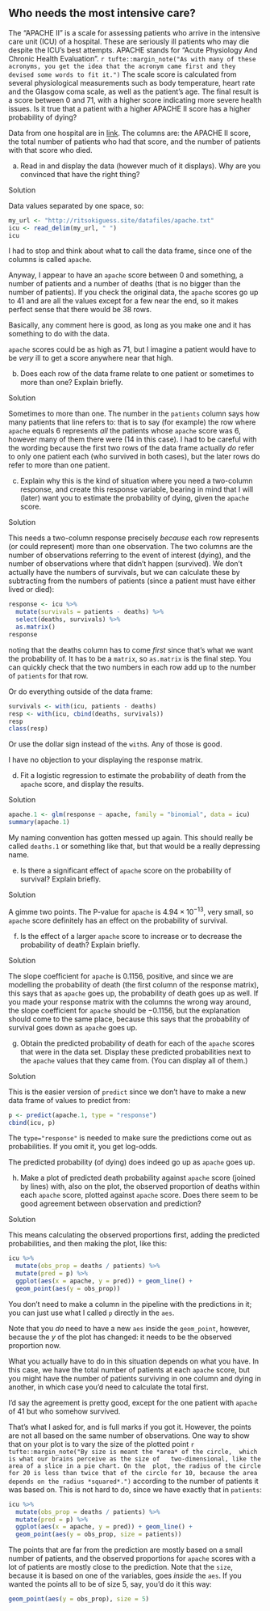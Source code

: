 ##  Who needs the most intensive care?


 The "APACHE II" is a scale for assessing patients who
arrive in the intensive care unit (ICU) of a hospital. These are seriously
ill patients who may die despite the ICU's best attempts. APACHE
stands for "Acute Physiology And Chronic Health Evaluation".
`r tufte::margin_note("As with many of these acronyms, you get the idea that the acronym came first and they devised some words to fit it.")`
The scale score is calculated from several physiological measurements
such as body temperature, heart rate and the Glasgow coma scale, as
well as the patient's age. The final result is a score between 0 and
71, with a higher score indicating more severe health issues. Is it
true that a patient with a higher APACHE II score has a higher
probability of dying?

Data from one hospital are in
[link](http://ritsokiguess.site/datafiles/apache.txt). The columns
are: the APACHE II score, the total number of patients who had that
score, and the number of patients with that score who died.



(a) Read in and display the data (however much of it
displays). Why are you convinced that have the right thing?

Solution


Data values separated by one space, so:
```r
my_url <- "http://ritsokiguess.site/datafiles/apache.txt"
icu <- read_delim(my_url, " ")
icu
```

     

I had to stop and think about what to call the data frame, since one
of the columns is called `apache`.

Anyway, I appear to have an `apache` score between 0 and something, a
number of patients and a number of deaths (that is no bigger than the
number of patients). If you check the original data, the `apache`
scores go up to 41 and are all the values except for a few near the
end, so it makes perfect sense that there would be 38 rows.

Basically, any comment here is good, as long as you make one and it
has something to do with the data.

`apache` scores could be as high as 71, but I imagine a patient would
have to be *very* ill to get a score anywhere near that high.


(b) Does each row of the data frame relate to one patient or
sometimes to more than one? Explain briefly.

Solution


Sometimes to more than one. The number in the `patients`
column says how many patients that line refers to: that is to say
(for example) the row where `apache` equals 6 represents
*all* the patients whose `apache` score was 6, however many
of them there were (14 in this case).
I had to be careful with the wording because the first two rows of
the data frame actually *do* refer to only one patient each
(who survived in both cases), but the later rows do refer to more
than one patient.


(c) Explain why this is the kind of situation where you need a
two-column response, and create this response variable, bearing in
mind that I will (later) want you to estimate the probability of
dying, given the `apache` score.

Solution


This needs a two-column response precisely *because* each row
represents (or could represent) more than one observation.
The two columns are the number of observations referring to the
event of interest (dying), and the number of observations where
that didn't happen (survived). We don't actually have the numbers
of survivals, but we can calculate these by subtracting from the
numbers of patients (since a patient must have either lived or
died): 
```r
response <- icu %>%
  mutate(survivals = patients - deaths) %>%
  select(deaths, survivals) %>%
  as.matrix()
response
```

     

noting that the deaths column has to come *first* since that's
what we want the probability of. It has to be a `matrix`, so
`as.matrix` is the final step. You can quickly check that the
two numbers in each row add up to the number of `patients` for
that row.

Or do everything outside of the data
frame: 

```r
survivals <- with(icu, patients - deaths)
resp <- with(icu, cbind(deaths, survivals))
resp
class(resp)
```

 

Or use the dollar sign instead of the `with`s. Any of those is
good. 

I have no objection to your displaying the response matrix.


(d) Fit a logistic regression to estimate the probability of
death from the `apache` score, and display the results.

Solution


```r
apache.1 <- glm(response ~ apache, family = "binomial", data = icu)
summary(apache.1)
```



My naming convention has gotten messed up again. This should really be
called `deaths.1` or something like that, but that would be a
really depressing name.


(e) Is there a significant effect of `apache` score on the
probability of survival? Explain briefly.

Solution


A gimme two points. The P-value for `apache` is $4.94
\times 10^{-13}$, very small, so `apache` score definitely
has an effect on the probability of survival.


(f) Is the effect of a larger `apache` score to increase or to
decrease the probability of death? Explain briefly.

Solution


The slope coefficient for `apache` is 0.1156, positive, and
since we are modelling the probability of death (the first column
of the response matrix), this says that as `apache` goes
up, the probability of death goes up as well.
If you made your response matrix with the columns the wrong way
around, the slope coefficient for `apache` should be
$-0.1156$, but the explanation should come to the same place,
because this says that the probability of survival goes down as
`apache` goes up.


(g) Obtain the predicted probability of death for each of the
`apache` scores that were in the data set. Display these predicted
probabilities next to the `apache` values that they came
from. (You can display all of them.)

Solution


This is the easier version of `predict` since we don't have
to make a new data frame of values to predict from:
```r
p <- predict(apache.1, type = "response")
cbind(icu, p)
```

     

The `type="response"` is needed to make sure the predictions
come out as probabilities. If you omit it, you get log-odds.

The predicted probability (of dying) does indeed go up as
`apache` goes up.


(h) Make a plot of predicted death probability against
`apache` score (joined by lines) with, also on the plot, the
observed proportion of deaths within each `apache` score,
plotted against `apache` score. Does there seem to be good
agreement between observation and prediction?

Solution


This means calculating the observed proportions first, adding the
predicted probabilities, and then making the plot, like this:
```r
icu %>%
  mutate(obs_prop = deaths / patients) %>%
  mutate(pred = p) %>%
  ggplot(aes(x = apache, y = pred)) + geom_line() +
  geom_point(aes(y = obs_prop))
```

     

You don't need to make a column in the pipeline with the predictions
in it; you can just use what I called `p` directly in the
`aes`. 

Note that you *do* need to have a new `aes` inside the
`geom_point`, however, because the $y$ of the plot has
changed: it needs to be the observed proportion now.

What you actually have to do in this situation depends on what you
have. In this case, we have the total number of patients at each
`apache` score, but you might have the number of patients
surviving in one column and dying in another, in which case you'd need
to calculate the total first.

I'd say the agreement is pretty good, except for the one patient with
`apache` of 41 but who somehow survived.

That's what I asked for, and is full marks if you got it. However, the
points are not all based on the same number of observations. One way
to show that on your plot is to vary the size of the plotted
point
`r tufte::margin_note("By size is meant the *area* of the circle,  which is what our brains perceive as the size of   two-dimensional, like the area of a slice in a pie chart. On the  plot, the radius of the circle for 20 is less than twice that of the circle for 10, because the area depends on the radius *squared*.")`
according to the number of patients it was based on. This is not hard
to do, since we have exactly that in `patients`:

```r
icu %>%
  mutate(obs_prop = deaths / patients) %>%
  mutate(pred = p) %>%
  ggplot(aes(x = apache, y = pred)) + geom_line() +
  geom_point(aes(y = obs_prop, size = patients))
```

     
The points that are far from the prediction are mostly based on a
small number of patients, and the observed proportions for
`apache` scores with a lot of patients are mostly close to the
prediction. Note that the `size`, because it is based on one of
the variables, goes *inside* the `aes`. If you wanted the
points all to be of size 5, say, you'd do it this way:

```r
geom_point(aes(y = obs_prop), size = 5)
```

 



